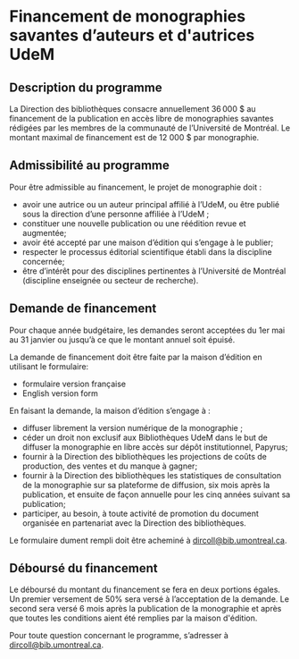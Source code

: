 
# Financement de monographies savantes d’auteurs et d'autrices UdeM

## Description du programme

La Direction des bibliothèques consacre annuellement 36 000 $ au financement de la publication en accès libre de monographies savantes rédigées par les membres de la communauté de l’Université de Montréal. Le montant maximal de financement est de 12 000 $ par monographie.

## Admissibilité au programme

Pour être admissible au financement, le projet de monographie doit :

- avoir une autrice ou un auteur principal affilié à l’UdeM, ou être publié sous la direction d’une personne affiliée à l’UdeM ;
- constituer une nouvelle publication ou une réédition revue et augmentée;
- avoir été accepté par une maison d’édition qui s’engage à le publier;
- respecter le processus éditorial scientifique établi dans la discipline concernée;
- être d’intérêt pour des disciplines pertinentes à l’Université de Montréal (discipline enseignée ou secteur de recherche).

## Demande de financement

Pour chaque année budgétaire, les demandes seront acceptées du 1er mai au 31 janvier ou jusqu’à ce que le montant annuel soit épuisé.

La demande de financement doit être faite par la maison d’édition en utilisant le formulaire:

- <Link to="../../static/recherche/formulaire_demande-financement.pdf">formulaire version française</Link>
- <Link to="../../static/recherche/proposal-form.pdf">English version form</Link>

En faisant la demande, la maison d’édition s’engage à :

- diffuser librement la version numérique de la monographie ;
- céder un droit non exclusif aux Bibliothèques UdeM dans le but de diffuser la monographie en libre accès sur dépôt institutionnel, Papyrus;
- fournir à la Direction des bibliothèques les projections de coûts de production, des ventes et du manque à gagner;
- fournir à la Direction des bibliothèques les statistiques de consultation de la monographie sur sa plateforme de diffusion, six mois après la publication, et ensuite de façon annuelle pour les cinq années suivant sa publication;
- participer, au besoin, à toute activité de promotion du document organisée en partenariat avec la Direction des bibliothèques.

Le formulaire dument rempli doit être acheminé à dircoll@bib.umontreal.ca.

## Déboursé du financement

Le déboursé du montant du financement se fera en deux portions égales. Un premier versement de 50% sera versé à l’acceptation de la demande. Le second sera versé 6 mois après la publication de la monographie et après que toutes les conditions aient été remplies par la maison d'édition.

Pour toute question concernant le programme, s’adresser à dircoll@bib.umontreal.ca.